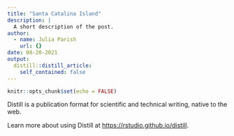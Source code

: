 ---
title: "Santa Catalina Island"
description: |
  A short description of the post.
author:
  - name: Julia Parish
    url: {}
date: 08-20-2021
output:
  distill::distill_article:
    self_contained: false
---


```{r setup, include=FALSE}
knitr::opts_chunk$set(echo = FALSE)
```

Distill is a publication format for scientific and technical writing, native to the web.

Learn more about using Distill at <https://rstudio.github.io/distill>.


